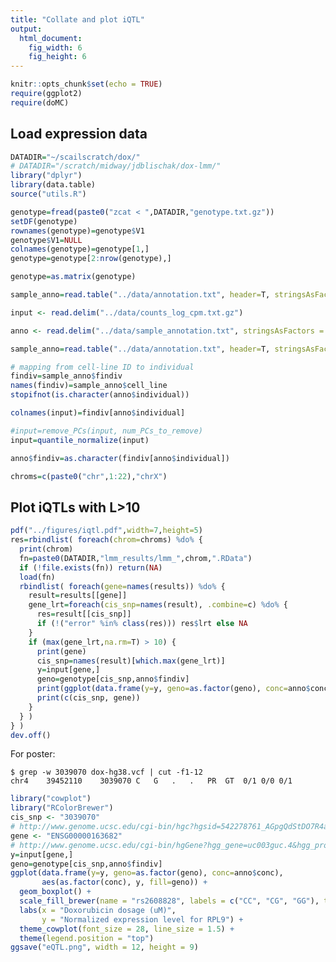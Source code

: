 ```yaml
---
title: "Collate and plot iQTL"
output:
  html_document:
    fig_width: 6
    fig_height: 6
---
```


```r
knitr::opts_chunk$set(echo = TRUE)
require(ggplot2)
require(doMC)
```

## Load expression data
```r
DATADIR="~/scailscratch/dox/"
# DATADIR="/scratch/midway/jdblischak/dox-lmm/"
library("dplyr")
library(data.table)
source("utils.R")

genotype=fread(paste0("zcat < ",DATADIR,"genotype.txt.gz"))
setDF(genotype)
rownames(genotype)=genotype$V1
genotype$V1=NULL
colnames(genotype)=genotype[1,]
genotype=genotype[2:nrow(genotype),]

genotype=as.matrix(genotype)

sample_anno=read.table("../data/annotation.txt", header=T, stringsAsFactors = F)

input <- read.delim("../data/counts_log_cpm.txt.gz") 

anno <- read.delim("../data/sample_annotation.txt", stringsAsFactors = F)

sample_anno=read.table("../data/annotation.txt", header=T, stringsAsFactors = F)

# mapping from cell-line ID to individual
findiv=sample_anno$findiv
names(findiv)=sample_anno$cell_line
stopifnot(is.character(anno$individual))

colnames(input)=findiv[anno$individual]

#input=remove_PCs(input, num_PCs_to_remove)
input=quantile_normalize(input)

anno$findiv=as.character(findiv[anno$individual])

chroms=c(paste0("chr",1:22),"chrX")

```

## Plot iQTLs with L>10
```r
pdf("../figures/iqtl.pdf",width=7,height=5)
res=rbindlist( foreach(chrom=chroms) %do% {
  print(chrom)
  fn=paste0(DATADIR,"lmm_results/lmm_",chrom,".RData")
  if (!file.exists(fn)) return(NA)
  load(fn)
  rbindlist( foreach(gene=names(results)) %do% {
    result=results[[gene]]
    gene_lrt=foreach(cis_snp=names(result), .combine=c) %do% {
      res=result[[cis_snp]]
      if (!("error" %in% class(res))) res$lrt else NA
    }
    if (max(gene_lrt,na.rm=T) > 10) {
      print(gene)
      cis_snp=names(result)[which.max(gene_lrt)]
      y=input[gene,]
      geno=genotype[cis_snp,anno$findiv]
      print(ggplot(data.frame(y=y, geno=as.factor(geno), conc=anno$conc), aes(as.factor(conc), y, col=geno)) + geom_boxplot() + ggtitle(paste("Gene:",gene,"SNP:",cis_snp)) + ylab("Expression") + xlab("Dox concentration") + theme_bw(base_size=16))
      print(c(cis_snp, gene))
    }
  } )
} )
dev.off() 
```

For poster:

```
$ grep -w 3039070 dox-hg38.vcf | cut -f1-12
chr4	39452110	3039070	C	G	.	.	PR	GT	0/1	0/0	0/1
```

```r
library("cowplot")
library("RColorBrewer")
cis_snp <- "3039070"
# http://www.genome.ucsc.edu/cgi-bin/hgc?hgsid=542278761_AGpgQdStDO7R4as1Ps58awaGk8L3&c=chr4&l=39452109&r=39452110&o=39452109&t=39452110&g=snp147Common&i=rs2608828
gene <- "ENSG00000163682"
# http://www.genome.ucsc.edu/cgi-bin/hgGene?hgg_gene=uc003guc.4&hgg_prot=ENST00000295955.13&hgg_chrom=chr4&hgg_start=39454123&hgg_end=39458948&hgg_type=knownGene&db=hg38&hgsid=542278761_AGpgQdStDO7R4as1Ps58awaGk8L3
y=input[gene,]
geno=genotype[cis_snp,anno$findiv]
ggplot(data.frame(y=y, geno=as.factor(geno), conc=anno$conc),
       aes(as.factor(conc), y, fill=geno)) +
  geom_boxplot() +
  scale_fill_brewer(name = "rs2608828", labels = c("CC", "CG", "GG"), type = "qual", palette = "Dark2") +
  labs(x = "Doxorubicin dosage (uM)",
       y = "Normalized expression level for RPL9") +
  theme_cowplot(font_size = 28, line_size = 1.5) +
  theme(legend.position = "top")
ggsave("eQTL.png", width = 12, height = 9)
```
